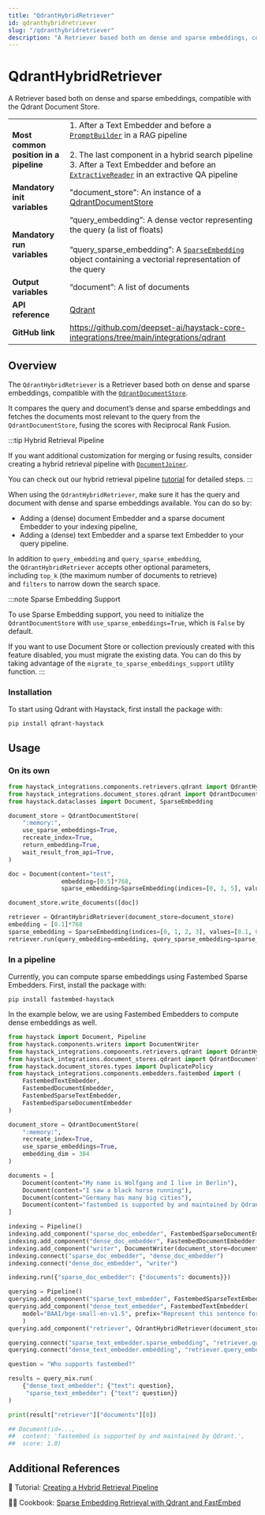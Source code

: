 ```yaml
---
title: "QdrantHybridRetriever"
id: qdranthybridretriever
slug: "/qdranthybridretriever"
description: "A Retriever based both on dense and sparse embeddings, compatible with the Qdrant Document Store."
---
```


# QdrantHybridRetriever

A Retriever based both on dense and sparse embeddings, compatible with the Qdrant Document Store.

|  |  |
| --- | --- |
| **Most common position in a pipeline** | 1\. After a Text Embedder and before a [`PromptBuilder`](../builders/promptbuilder.mdx)  in a RAG pipeline  <br /> <br />2. The last component in a hybrid search pipeline      3. After a Text Embedder and before an [`ExtractiveReader`](../readers/extractivereader.mdx)  in an extractive QA pipeline |
| **Mandatory init variables** | "document_store": An instance of a [QdrantDocumentStore](../../document-stores/qdrant-document-store.mdx) |
| **Mandatory run variables** | “query_embedding”: A dense vector representing the query (a list of floats)  <br /> <br />“query_sparse_embedding”: A [`SparseEmbedding`](../../concepts/data-classes.mdx#sparseembedding)  object containing a vectorial representation of the query |
| **Output variables** | “document”: A list of documents |
| **API reference** | [Qdrant](/reference/integrations-qdrant) |
| **GitHub link** | https://github.com/deepset-ai/haystack-core-integrations/tree/main/integrations/qdrant |

## Overview

The `QdrantHybridRetriever` is a Retriever based both on dense and sparse embeddings, compatible with the [`QdrantDocumentStore`](../../document-stores/qdrant-document-store.mdx).

It compares the query and document’s dense and sparse embeddings and fetches the documents most relevant to the query from the `QdrantDocumentStore`, fusing the scores with Reciprocal Rank Fusion.

:::tip Hybrid Retrieval Pipeline

If you want additional customization for merging or fusing results, consider creating a hybrid retrieval pipeline with [`DocumentJoiner`](../joiners/documentjoiner.mdx).

You can check out our hybrid retrieval pipeline [tutorial](https://haystack.deepset.ai/tutorials/33_hybrid_retrieval) for detailed steps.
:::

When using the `QdrantHybridRetriever`, make sure it has the query and document with dense and sparse embeddings available. You can do so by:

- Adding a (dense) document Embedder and a sparse document Embedder to your indexing pipeline,
- Adding a (dense) text Embedder and a sparse text Embedder to your query pipeline.

In addition to `query_embedding` and `query_sparse_embedding`, the `QdrantHybridRetriever` accepts other optional parameters, including `top_k` (the maximum number of documents to retrieve) and `filters` to narrow down the search space.

:::note Sparse Embedding Support

To use Sparse Embedding support, you need to initialize the `QdrantDocumentStore` with `use_sparse_embeddings=True`, which is `False` by default.

If you want to use Document Store or collection previously created with this feature disabled, you must migrate the existing data. You can do this by taking advantage of the `migrate_to_sparse_embeddings_support` utility function.
:::

### Installation

To start using Qdrant with Haystack, first install the package with:

```shell
pip install qdrant-haystack
```

## Usage

### On its own

```python
from haystack_integrations.components.retrievers.qdrant import QdrantHybridRetriever
from haystack_integrations.document_stores.qdrant import QdrantDocumentStore
from haystack.dataclasses import Document, SparseEmbedding

document_store = QdrantDocumentStore(
    ":memory:",
    use_sparse_embeddings=True,
    recreate_index=True,
    return_embedding=True,
    wait_result_from_api=True,
)

doc = Document(content="test",
               embedding=[0.5]*768,
               sparse_embedding=SparseEmbedding(indices=[0, 3, 5], values=[0.1, 0.5, 0.12]))

document_store.write_documents([doc])

retriever = QdrantHybridRetriever(document_store=document_store)
embedding = [0.1]*768
sparse_embedding = SparseEmbedding(indices=[0, 1, 2, 3], values=[0.1, 0.8, 0.05, 0.33])
retriever.run(query_embedding=embedding, query_sparse_embedding=sparse_embedding)
```

### In a pipeline

Currently, you can compute sparse embeddings using Fastembed Sparse Embedders.
First, install the package with:

```shell
pip install fastembed-haystack
```

In the example below, we are using Fastembed Embedders to compute dense embeddings as well.

```python
from haystack import Document, Pipeline
from haystack.components.writers import DocumentWriter
from haystack_integrations.components.retrievers.qdrant import QdrantHybridRetriever
from haystack_integrations.document_stores.qdrant import QdrantDocumentStore
from haystack.document_stores.types import DuplicatePolicy
from haystack_integrations.components.embedders.fastembed import (
	FastembedTextEmbedder,
	FastembedDocumentEmbedder,
	FastembedSparseTextEmbedder,
	FastembedSparseDocumentEmbedder
)

document_store = QdrantDocumentStore(
    ":memory:",
    recreate_index=True,
    use_sparse_embeddings=True,
    embedding_dim = 384
)

documents = [
    Document(content="My name is Wolfgang and I live in Berlin"),
    Document(content="I saw a black horse running"),
    Document(content="Germany has many big cities"),
    Document(content="fastembed is supported by and maintained by Qdrant."),
]

indexing = Pipeline()
indexing.add_component("sparse_doc_embedder", FastembedSparseDocumentEmbedder(model="prithvida/Splade_PP_en_v1"))
indexing.add_component("dense_doc_embedder", FastembedDocumentEmbedder(model="BAAI/bge-small-en-v1.5"))
indexing.add_component("writer", DocumentWriter(document_store=document_store, policy=DuplicatePolicy.OVERWRITE))
indexing.connect("sparse_doc_embedder", "dense_doc_embedder")
indexing.connect("dense_doc_embedder", "writer")

indexing.run({"sparse_doc_embedder": {"documents": documents}})

querying = Pipeline()
querying.add_component("sparse_text_embedder", FastembedSparseTextEmbedder(model="prithvida/Splade_PP_en_v1"))
querying.add_component("dense_text_embedder", FastembedTextEmbedder(
	model="BAAI/bge-small-en-v1.5", prefix="Represent this sentence for searching relevant passages: ")
	)
querying.add_component("retriever", QdrantHybridRetriever(document_store=document_store))

querying.connect("sparse_text_embedder.sparse_embedding", "retriever.query_sparse_embedding")
querying.connect("dense_text_embedder.embedding", "retriever.query_embedding")

question = "Who supports fastembed?"

results = query_mix.run(
    {"dense_text_embedder": {"text": question},
     "sparse_text_embedder": {"text": question}}
)

print(result["retriever"]["documents"][0])

## Document(id=...,
##  content: 'fastembed is supported by and maintained by Qdrant.',
##  score: 1.0)
```

## Additional References

:notebook: Tutorial: [Creating a Hybrid Retrieval Pipeline](https://haystack.deepset.ai/tutorials/33_hybrid_retrieval)

:cook: Cookbook: [Sparse Embedding Retrieval with Qdrant and FastEmbed](https://haystack.deepset.ai/cookbook/sparse_embedding_retrieval)
